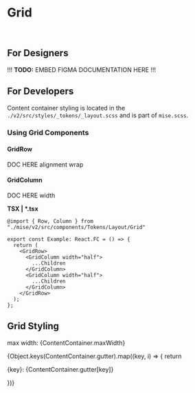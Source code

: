 


<Meta
  title="Tokens/Layout/Grid/Usage"
  parameters={{...tokenParams}}
/>

# Grid

<br/>

## For Designers

!!! **TODO:** EMBED FIGMA DOCUMENTATION HERE !!!

## For Developers

Content container styling is located in the `./v2/src/styles/_tokens/_layout.scss` and is part of `mise.scss`.

### Using Grid Components

#### GridRow

DOC HERE
alignment
wrap

#### GridColumn

DOC HERE
width

**TSX | \*.tsx**

```
@import { Row, Column } from "./mise/v2/src/components/Tokens/Layout/Grid"

export const Example: React.FC = () => {
  return (
    <GridRow>
      <GridColumn width="half">
        ...Children
      </GridColumn>
      <GridColumn width="half">
        ...Children
      </GridColumn>
    </GridRow>
  );
};
```

## Grid Styling

max width: {ContentContainer.maxWidth}

{Object.keys(ContentContainer.gutter).map((key, i) => {
  return <p>{key}: {ContentContainer.gutter[key]}</p>
})}